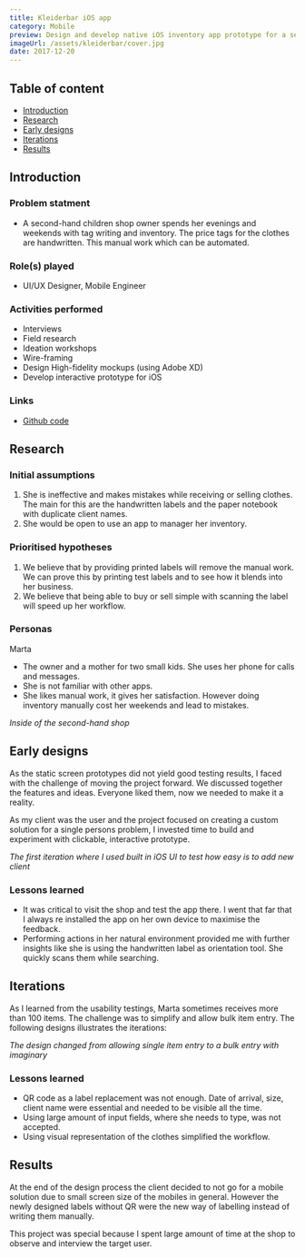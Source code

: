 ```yaml
---
title: Kleiderbar iOS app
category: Mobile
preview: Design and develop native iOS inventory app prototype for a second-hand shop
imageUrl: /assets/kleiderbar/cover.jpg
date: 2017-12-20
---
```


## Table of content

- [Introduction](#introduction)
- [Research](#research)
- [Early designs](#early-designs)
- [Iterations](#iterations)
- [Results](#results)

## Introduction

### Problem statment

- A second-hand children shop owner spends her evenings and weekends with tag writing and inventory. The price tags for the clothes are handwritten. This manual work which can be automated.

### Role(s) played

- UI/UX Designer, Mobile Engineer

### Activities performed

- Interviews
- Field research
- Ideation workshops
- Wire-framing
- Design High-fidelity mockups (using Adobe XD)
- Develop interactive prototype for iOS

### Links

- <a href="https://github.com/LadislavSzolik/Kleiderbar-Ver2">Github code</a>

## Research

### Initial assumptions

1. She is ineffective and makes mistakes while receiving or selling clothes. The main for this are the handwritten labels and the paper notebook with duplicate client names.
2. She would be open to use an app to manager her inventory.

### Prioritised hypotheses

1. We believe that by providing printed labels will remove the manual work. We can prove this by printing test labels and to see how it blends into her business.
2. We believe that being able to buy or sell simple with scanning the label will speed up her workflow.

### Personas

Marta

- The owner and a mother for two small kids. She uses her phone for calls and messages.
- She is not familiar with other apps.
- She likes manual work, it gives her satisfaction. However doing inventory manually cost her weekends and lead to mistakes.

<CustomImageTag
  url="/assets/kleiderbar/kleiderbar_shop.jpeg"
  alt="In the second-hand shop"
/>

_Inside of the second-hand shop_

## Early designs

As the static screen prototypes did not yield good testing results, I faced with the challenge of moving the project forward. We discussed together the features and ideas. Everyone liked them, now we needed to make it a reality.

As my client was the user and the project focused on creating a custom solution for a single persons problem, I invested time to build and experiment with clickable, interactive prototype.

<CustomImageTag
  url="/assets/kleiderbar/early_designs.png"
  alt="First iteration of the client registration"
/>
<em>
  The first iteration where I used built in iOS UI to test how easy is to add new client
</em>

### Lessons learned

- It was critical to visit the shop and test the app there. I went that far that I always re installed the app on her own device to maximise the feedback.
- Performing actions in her natural environment provided me with further insights like she is using the handwritten label as orientation tool. She quickly scans them while searching.

## Iterations

As I learned from the usability testings, Marta sometimes receives more than 100 items. The challenge was to simplify and allow bulk item entry. The following designs illustrates the iterations:

<CustomImageTag
  url="/assets/kleiderbar/iterations.png"
  alt="Simplifying item entry through iterations"
/>

_The design changed from allowing single item entry to a bulk entry with imaginary_

### Lessons learned

- QR code as a label replacement was not enough. Date of arrival, size, client name were essential and needed to be visible all the time.
- Using large amount of input fields, where she needs to type, was not accepted.
- Using visual representation of the clothes simplified the workflow.

## Results

At the end of the design process the client decided to not go for a mobile solution due to small screen size of the mobiles in general. However the newly designed labels without QR were the new way of labelling instead of writing them manually.

This project was special because I spent large amount of time at the shop to observe and interview the target user.
